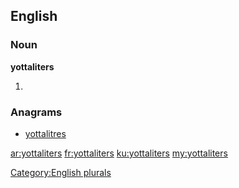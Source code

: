 ==English==

===Noun===
'''yottaliters'''

# {{plural of|yottaliter}}

===Anagrams===
* [[yottalitres#English|yottalitres]]

[[Category:English plurals]]

[[ar:yottaliters]]
[[fr:yottaliters]]
[[ku:yottaliters]]
[[my:yottaliters]]